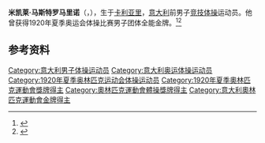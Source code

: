 {{NoteTA|G1=Sports}}
'''米凯莱·马斯特罗马里诺'''（{{lang-it|Michele Mastromarino}}，{{bd|1894年|11月1日|1986年|6月25日}}），生于[[卡利亚里|卡利亚里]]，[[意大利|意大利]]前男子[[竞技体操|竞技体操]]运动员。他曾获得1920年夏季奥运会体操比赛男子团体全能金牌。<ref>{{Cite web|title=Michele MASTROMARINO|url=https://www.olympic.org/michele-mastromarino|accessdate=2021-03-21|work=International Olympic Committee}}</ref><ref name="SportsRef">{{cite Sports-Reference |url=https://www.sports-reference.com/olympics/athletes/ma/michele-mastromarino-1.html |archive-url=https://web.archive.org/web/20200418014624/https://www.sports-reference.com/olympics/athletes/ma/michele-mastromarino-1.html |archive-date=2020-04-18 |name=Michele Mastromarino |accessdate=2019-07-16}}</ref>

== 参考资料 ==
{{reflist}}

{{奥林匹克运动会体操比赛男子团体全能冠军|1920}}

{{Authority control}}
{{DEFAULTSORT:Mastromarino, Michele}}
[[Category:意大利男子体操运动员|Category:意大利男子体操运动员]]
[[Category:意大利奥运体操运动员|Category:意大利奥运体操运动员]]
[[Category:1920年夏季奥林匹克运动会体操运动员|Category:1920年夏季奥林匹克运动会体操运动员]]
[[Category:1920年夏季奧林匹克運動會獎牌得主|Category:1920年夏季奧林匹克運動會獎牌得主]]
[[Category:奧林匹克運動會體操獎牌得主|Category:奧林匹克運動會體操獎牌得主]]
[[Category:意大利奧林匹克運動會金牌得主|Category:意大利奧林匹克運動會金牌得主]]